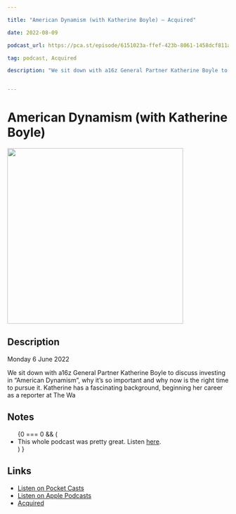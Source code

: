 ```yaml
---

title: "American Dynamism (with Katherine Boyle) — Acquired"

date: 2022-08-09

podcast_url: https://pca.st/episode/6151023a-ffef-423b-8061-1458dcf811a8

tag: podcast, Acquired

description: "We sit down with a16z General Partner Katherine Boyle to discuss investing in “American Dynamism”, why it’s so important and why now is the right time to pursue it. Katherine has a fascinating background, beginning her career as a reporter at The Wa"


---
```



# American Dynamism (with Katherine Boyle)
<div style={{display: "flex", justifyContent: "center"}}>
    <Image src="https://static.pocketcasts.com/discover/images/400/eed80bc0-599b-0133-cb25-0d11918ab357.jpg" width="400" height="400" />
</div>


## Description

Monday  6 June 2022

We sit down with a16z General Partner Katherine Boyle to discuss investing in “American Dynamism”, why it’s so important and why now is the right time to pursue it. Katherine has a fascinating background, beginning her career as a reporter at The Wa

## Notes

<ul id="notes">
{0 === 0 && (<li>This whole podcast was pretty great. Listen <a href="https://pca.st/episode/6151023a-ffef-423b-8061-1458dcf811a8">here</a>.</li>) } 
</ul><span id="end" />
    

## Links

- [Listen on Pocket Casts](https://pca.st/episode/6151023a-ffef-423b-8061-1458dcf811a8)
- [Listen on Apple Podcasts](https://podcasts.apple.com/us/podcast/feed/id1050462261)
- [Acquired](https://acquired.fm)
  